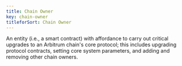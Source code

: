 ```yaml
---
title: Chain Owner
key: chain-owner
titleforSort: Chain Owner
---
```


An entity (i.e., a smart contract) with affordance to carry out critical upgrades to an Arbitrum chain's core protocol; this includes upgrading protocol
contracts, setting core system parameters, and adding and removing other chain owners.
